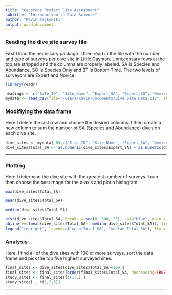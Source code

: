 ```yaml
---
title: "Capstone Project Site Assessment"
subtitle: "Introduction to Data Science"
author: "Kevin Tajkowski"
output: word_document
---
```



### Reading the dive site survey file
First I load the necessary package.  I then read in the file with the number and type of surveys per dive site in Little Cayman.  Unnecessary rows at the top are stripped and the columns are properly labeled.  SA is Species and Abundance, SO is Species Only and BT is Bottom Time.  The two levels of surveyors are Expert and Novice.
```r
library(readr)

headings <- c("Site_ID", "Site_Name", "Expert_SA", "Expert_SO", "Novice_SA", "Novice_SO", "BT")
mydata <- read_csv(file="/Users/Kevin/Documents/Dive Site Data.csv", skip = 7, col_names = headings)
```

### Modifiying the data frame
Here I delete the last row and choose the desired columns.  I then create a new column to sum the number of SA (Species and Abundance) dives on each dive site.
```r
dive_sites <- mydata[-85,c("Site_ID", "Site_Name", "Expert_SA", "Novice_SA")]
dive_sites$Total_SA <- as.numeric(dive_sites$Expert_SA) + as.numeric(dive_sites$Novice_SA)
```

***

### Plotting
Here I determine the dive site with the greatest number of surveys.  I can then choose the best rnage for the x-axis and plot a histogram.
```r
max(dive_sites$Total_SA)

mean(dive_sites$Total_SA)

median(dive_sites$Total_SA)

hist(dive_sites$Total_SA, breaks = seq(0, 300, 25), col="blue", main = "Little Cayman\n Dive Site Survey Count\n (1993 to present)", xlab="Number of Surveys", ylab = "Number of Dive Sites")
abline(v=c(mean(dive_sites$Total_SA), median(dive_sites$Total_SA)), lty=c(2,3), lwd=2)
legend("topright", legend=c("mean Total_SA", "median Total_SA"), lty = c(2,3), lwd=2)

```

### Analysis
Here, I find all of the dive sites with 100 or more surveys, sort the data frame and pick the top five highest surveyed sites.
```r
final_sites <- dive_sites[dive_sites$Total_SA>=100,]
final_sites <- final_sites[order(final_sites$Total_SA, decreasing=TRUE), ]
study_sites <- final_sites[c(1:5),]
study_sites[ , c(1,2,5)]
```

***



